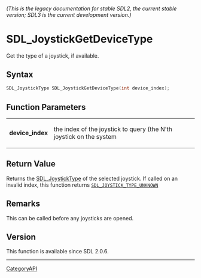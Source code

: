 ====== (This is the legacy documentation for stable SDL2, the current stable version; SDL3 is the current development version.) ======
= SDL_JoystickGetDeviceType =

Get the type of a joystick, if available.

== Syntax ==

<syntaxhighlight lang='c'>
SDL_JoystickType SDL_JoystickGetDeviceType(int device_index);
</syntaxhighlight>

== Function Parameters ==

{|
|'''device_index'''
|the index of the joystick to query (the N'th joystick on the system
|}

== Return Value ==

Returns the [[SDL_JoystickType]] of the selected joystick. If called on an
invalid index, this function returns
<code>[[SDL_JOYSTICK_TYPE_UNKNOWN]]</code>

== Remarks ==

This can be called before any joysticks are opened.

== Version ==

This function is available since SDL 2.0.6.

----
[[CategoryAPI]]


